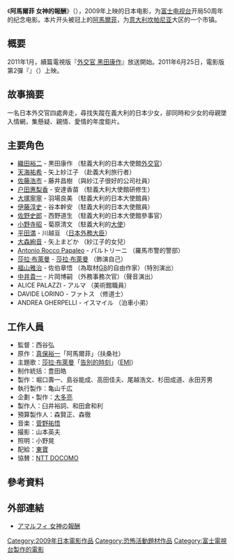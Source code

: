 {{Infobox Film
| name               = 阿馬爾菲 女神的報酬
| image              = 
| cn_image           = 
| hk_image           = 
| tw_image           = 
| caption            = 
| director           = [[西谷弘|西谷弘]]
| executive_producer =
| producer           = 
| writer             = 没有公开
| narrator           = 
| starring           = [[織田裕二|織田裕二]]<br />[[天海祐希|天海祐希]]
| music              = 
| cinematography     = 
| editing            = 
| studio             = 
| distributor        = [[東宝|東宝]]
| released           = （日本）[[2009年7月|2009年7月18日]]<br />（台湾）2009年9月25日
| sec-title          =
| rate               = 
| runtime            = 125分鐘
| country            = [[日本电影|日本]]
| language           = [[日語|日語]]
| imdb_id            = 
| amg_id             = 
| budget             = 
| gross              = 36.5亿[[日元|日元]]
| preceded_by        = 
| followed_by        = 
| cn_name            = 
| hk_name            = 女神的報酬
| tw_name            = 女神的報酬
}}
《'''阿馬爾菲 女神的報酬'''》（{{lang-ja|アマルフィ 女神の報酬}}），2009年上映的日本电影，为[[富士电视台|富士电视台]]开局50周年的纪念电影。本片开头被冠上的[[阿馬爾菲|阿馬爾菲]]，为[[意大利|意大利]][[坎帕尼亚|坎帕尼亚]]大区的一个市镇。

==概要==
2011年1月，續篇電視版『[[外交官_黑田康作|外交官 黑田康作]]』放送開始。2011年6月25日，電影版第2彈『{{tsl|ja|アンダルシア 女神の報復|安達魯西亞 女神的報復}}』（{{lang|ja|アンダルシア 女神の報復}}）上映。

==故事摘要==
一名日本外交官四處奔走，尋找失蹤在義大利的日本少女，卻同時和少女的母親墜入情網，集懸疑、親情、愛情的年度鉅片。

==主要角色==
*[[織田裕二|織田裕二]] - 黒田康作 （駐義大利的日本大使館[[外交官|外交官]]）
*[[天海祐希|天海祐希]] - 矢上紗江子 （赴義大利旅行者）
*[[佐藤浩市|佐藤浩市]] - 藤井昌樹 （與紗江子很好的公司社員）
*[[户田惠梨香|户田惠梨香]] - 安達香苗 （駐義大利大使館研修生）
*[[大塚寧寧|大塚寧寧]] - 羽場良美 （駐義大利的日本大使館員）
*[[伊藤淳史|伊藤淳史]] - 谷本幹安 （駐義大利的日本大使館員）
*[[佐野史郎|佐野史郎]] - 西野道生 （駐義大利的日本大使館參事官）
*[[小野寺昭|小野寺昭]] - 菊原清文 （駐義大利的[[大使|大使]]）
*[[平田満|平田満]] - 川越亘 （[[日本外務大臣|日本外務大臣]]）
*[[大森絢音|大森絢音]] - 矢上まどか （紗江子的女兒）
*[[Antonio_Rocco_Papaleo|Antonio Rocco Papaleo]] - パルトリーニ （羅馬市警的警部）
*[[莎拉·布萊曼|莎拉·布萊曼]] - [[莎拉·布萊曼|莎拉·布萊曼]] （飾演自己）
*[[福山雅治|福山雅治]] - 佐伯章悟 （為取材[[G8|G8]]的自由作家）（特別演出）
*[[中井貴一|中井貴一]] - 片岡博嗣 （外務事務次官）（聲音演出）
*ALICE PALAZZI - アルマ （美術館職員）
*DAVIDE LORINO - ファトス （修道士）
*ANDREA GHERPELLI - イスマイル （泊車小弟）

==工作人員==
*監督：西谷弘
*原作：[[真保裕一|真保裕一]]「阿馬爾菲」（扶桑社）
*主題歌：[[莎拉·布萊曼|莎拉·布萊曼]]「[[告別的時刻|告別的時刻]]」（[[EMI|EMI]]）
*制作統括：豊田皓
*製作：堀口壽一、島谷能成、高田佳夫、尾越浩文、杉田成道、永田芳男
*執行製作：亀山千広
*企劃・製作：[[大多亮|大多亮]]
*製作人：臼井裕詞、和田倉和利
*預算製作人：森賢正、森徹
*音楽：[[菅野祐悟|菅野祐悟]]
*撮影：山本英夫
*照明：小野晃
*配給：[[東寶|東寶]]
*協賛：[[NTT_DOCOMO|NTT DOCOMO]]

== 參考資料 ==
<references/>

== 外部連結 ==
*[https://archive.is/20121205074038/http://www.amalfi50.jp/ アマルフィ 女神の報酬]

{{DEFAULTSORT:Amarufi: Megami no hôshû}}
[[Category:2009年日本電影作品|Category:2009年日本電影作品]]
[[Category:恐怖活動題材作品|Category:恐怖活動題材作品]]
[[Category:富士電視台製作的電影|Category:富士電視台製作的電影]]